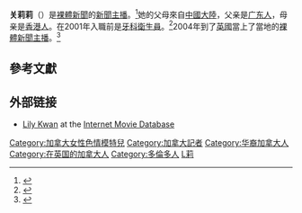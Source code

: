 {{Infobox Person
|name        = 关莉莉
|image       = Lily Kwan.jpg
|caption     = 
|birth_date  = <!-- {{Birth date|YYYY|MM|DD}} -->
|birth_place = 
|death_date  = <!-- {{Death date and age|YYYY|MM|DD|YYYY|MM|DD}} -->
|death_place = 
|other_names = 
|residence   = [[英國|英國]]
|known_for   = [[裸體新聞|裸體新聞]]
|occupation  = [[新聞主播|新聞主播]]
|nationality = [[加拿大|加拿大]]
}}
'''关莉莉'''（{{lang|en|'''Lily Kwan'''}}）是[[裸體新聞|裸體新聞]]的[[新聞主播|新聞主播]]。<ref name="">{{cite web | language =  | publisher =  | title = 華裔美女主播「裸體新聞」 | url = http://www.singtao.com/archive/fullstory.asp?andor=or&year1=2001&month1=06&day1=26&year2=2001&month2=9&day2=8&category=all&id=20010907b04&keyword1=&keyword2= | author =  | date = 2001-09-07 | accessdate =  }}</ref>她的父母來自[[中國大陸|中國大陸]]，父亲是[[广东人|广东人]]，母亲是[[香港人|香港人]]。在2001年入職前是[[牙科衛生員|牙科衛生員]]。<ref>{{cite web|url=http://www.abc.net.au/news/newsitems/200408/s1176300.htm|title=TV presenters to expose naked truth|last=Reuters|date=2004-08-13|publisher=abc.net.au|accessdate=2008-11-29|archive-url=https://web.archive.org/web/20090101030242/http://www.abc.net.au/news/newsitems/200408/s1176300.htm|archive-date=2009-01-01|dead-url=yes}}</ref>2004年到了[[英國|英國]]當上了當地的[[裸體新聞|裸體新聞]][[新聞主播|主播]]。<ref>{{Cite web |url=http://www.life.com/image/51159271 |title=Lily Kwan, Samantha Page - The Naked News UK - Press Launch - Photo - LIFE |access-date=2010-08-25 |archive-url=https://web.archive.org/web/20110722155643/http://www.life.com/image/51159271 |archive-date=2011-07-22 |dead-url=yes }}</ref>

==參考文獻==
<div class="references-small">
<references></references>
</div>

==外部链接==
{{Commons category|Lily Kwan}}
* [http://www.imdb.com/name/nm1071680/ Lily Kwan] {{Wayback|url=http://www.imdb.com/name/nm1071680/ |date=20180112103952 }} at the [[Internet_Movie_Database|Internet Movie Database]]

{{canada-stub}}
{{DEFAULTSORT:Kwan}}
[[Category:加拿大女性色情模特兒|Category:加拿大女性色情模特兒]]
[[Category:加拿大記者|Category:加拿大記者]]
[[Category:华裔加拿大人|Category:华裔加拿大人]]
[[Category:在英国的加拿大人|Category:在英国的加拿大人]]
[[Category:多倫多人|Category:多倫多人]]
[[Category:關姓|L莉]]